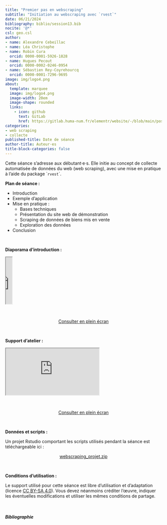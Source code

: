 ```yaml
---
title: "Premier pas en webscraping"
subtitle: "Initiation au webscraping avec `rvest`"
date: 06/21/2024
bibliography: biblio/session13.bib
nocite: '@*'
csl: geo.csl
author: 
- name: Alexandre Cebeillac
- name: Léa Christophe
- name: Robin Cura
  orcid: 0000-0001-5926-1828
- name: Hugues Pecout
  orcid: 0000-0002-0246-0954
- name: Sébastien Rey-Coyrehourcq
  orcid: 0000-0001-7296-9695
image: img/logo4.png
about:
  template: marquee
  image: img/logo4.png
  image-width: 20em
  image-shape: rounded
  links:
    - icon: github
      text: GitLab
      href: https://gitlab.huma-num.fr/elementr/website/-/blob/main/posts/seance13_webscraping.qmd
categories: 
- web scraping
- collecte
published-title: Date de séance
author-title: Auteur·es
title-block-categories: false
---
```


Cette séance s'adresse aux débutant·e·s. Elle initie au concept de collecte automatisée de données du web (web scraping), avec une mise en pratique à l'aide du package \``rvest`\`.

**Plan de séance :**

-   Introduction
-   Exemple d'application
-   Mise en pratique :
    -   Bases techniques
    -   Présentation du site web de démonstration
    -   Scraping de données de biens mis en vente
    -   Exploration des données
-   Conclusion

\

**Diaporama d'introduction :**

::: diapo
<object class="slide" data="support/element-r-webscraping-2024.pdf" type="application/pdf">

<iframe src="https://docs.google.com/viewer?url=your_url_to_pdf&amp;embedded=true" width="20">

</iframe>

</object>
:::

\

<center><a href="support/element-r-webscraping-2024.pdf" class="btn btn-outline-success" role="button" aria-disabled="true"><i class="bi bi-eye"></i> Consulter en plein écran</a></center>

\

**Support d'atelier :**

::: quartodoc
<iframe class="slide2" src="https://rzine-reviews.github.io/rzine_webscraping/">

</iframe>
:::

\

<center><a href="https://rzine-reviews.github.io/rzine_webscraping/" class="btn btn-outline-success" role="button" aria-disabled="true"><i class="bi bi-eye"></i> Consulter en plein écran</a></center>

\

**Données et scripts :**

Un projet Rstudio comportant les scripts utilisés pendant la séance est téléchargeable ici :

<center><a href="https://gitlab.huma-num.fr/elementr/website/-/raw/main/posts/data/webscraping_projet.zip?inline=false" class="btn btn-success" role="button" aria-disabled="true"><i class="bi bi-cloud-arrow-down"></i> webscraping_projet.zip</a></center>

\

**Conditions d'utilisation :**

Le support utilisé pour cette séance est libre d'utilisation et d'adaptation (licence [CC BY-SA 4.0](https://creativecommons.org/licenses/by-sa/4.0/deed.fr)). Vous devez néanmoins créditer l'œuvre, indiquer les éventuelles modifications et utiliser les mêmes conditions de partage.

\

##### Bibliographie

::: {#refs}
:::
